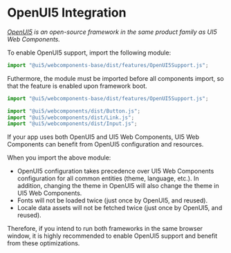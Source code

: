 
<Meta title="Docs/Advanced/OpenUI5 integration" />

# OpenUI5 Integration

*[OpenUI5](https://openui5.org/) is an open-source framework in the same product family as UI5 Web Components.*

To enable OpenUI5 support, import the following module:

```js
import "@ui5/webcomponents-base/dist/features/OpenUI5Support.js";
```

Futhermore, the module must be imported before all components import, so that the feature is enabled upon framework boot.

```js
import "@ui5/webcomponents-base/dist/features/OpenUI5Support.js";

import "@ui5/webcomponents/dist/Button.js";
import "@ui5/webcomponents/dist/Link.js";
import "@ui5/webcomponents/dist/Input.js";
```

If your app uses both OpenUI5 and UI5 Web Components, UI5 Web Components can benefit
from OpenUI5 configuration and resources.

When you import the above module:
- OpenUI5 configuration takes precedence over UI5 Web Components configuration
  for all common entities (theme, language, etc.). In addition, changing the theme
  in OpenUI5 will also change the theme in UI5 Web Components.
- Fonts will not be loaded twice (just once by OpenUI5, and reused).
- Locale data assets will not be fetched twice (just once by OpenUI5, and reused).

Therefore, if you intend to run both frameworks in the same browser window,
it is highly recommended to enable OpenUI5 support and benefit from these optimizations.

<Footer />